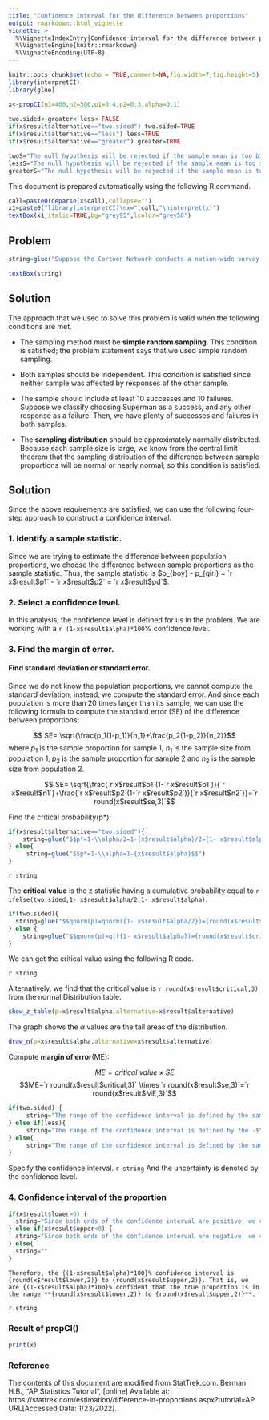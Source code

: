 ```yaml
---
title: "Confidence interval for the difference between proportions"
output: rmarkdown::html_vignette
vignette: >
  %\VignetteIndexEntry{Confidence interval for the difference between proportions}
  %\VignetteEngine{knitr::rmarkdown}
  %\VignetteEncoding{UTF-8}
---
```


```r
knitr::opts_chunk$set(echo = TRUE,comment=NA,fig.width=7,fig.height=5)
library(interpretCI)
library(glue)
```

```r
x<-propCI(n1=400,n2=300,p1=0.4,p2=0.3,alpha=0.1)
  
two.sided<-greater<-less<-FALSE
if(x$result$alternative=="two.sided") two.sided=TRUE
if(x$result$alternative=="less") less=TRUE
if(x$result$alternative=="greater") greater=TRUE

twoS="The null hypothesis will be rejected if the sample mean is too big or if it is too small."
lessS="The null hypothesis will be rejected if the sample mean is too small."
greaterS="The null hypothesis will be rejected if the sample mean is too big."
```

This document is prepared automatically using the following R command.

```r
call=paste0(deparse(x$call),collapse="")
x1=paste0("library(interpretCI)\nx=",call,"\ninterpret(x)")
textBox(x1,italic=TRUE,bg="grey95",lcolor="grey50")
```

## Problem


```r

string=glue("Suppose the Cartoon Network conducts a nation-wide survey to assess viewer attitudes toward Superman. Using a simple random sample, they select {x$result$n1} boys and {x$result$n2} girls to participate in the study. {English(x$result$p1*100)} percent of the boys say that Superman is their favorite character, compared to {english2(x$result$p2*100)} percent of the girls. What is the {(1-x$result$alpha)*100}% confidence interval for the true difference in attitudes toward Superman?")

textBox(string)
```



## Solution

The approach that we used to solve this problem is valid when the following conditions are met.

- The sampling method must be **simple random sampling**. This condition is satisfied; the problem statement says that we used simple random sampling.

- Both samples should be independent. This condition is satisfied since neither sample was affected by responses of the other sample.

- The sample should include at least 10 successes and 10 failures. Suppose we classify choosing Superman as a success, and any other response as a failure. Then, we have plenty of successes and failures in both samples.

- The **sampling distribution** should be approximately normally distributed. Because each sample size is large, we know from the central limit theorem that the sampling distribution of the difference between sample proportions will be normal or nearly normal; so this condition is satisfied.


## Solution

Since the above requirements are satisfied, we can use the following four-step approach to construct a confidence interval.

### 1. Identify a sample statistic. 

 Since we are trying to estimate the difference between population proportions, we choose the difference between sample proportions as the sample statistic. Thus, the sample statistic is $p_{boy} - p_{girl} = `r x$result$p1` - `r x$result$p2` = `r x$result$pd`$.

### 2. Select a confidence level. 

In this analysis, the confidence level is defined for us in the problem. We are working with a `r (1-x$result$alpha)*100`% confidence level.

### 3. Find the margin of error. 


#### Find standard deviation or standard error. 

Since we do not know the population proportions, we cannot compute the standard deviation; instead, we compute the standard error. And since each population is more than 20 times larger than its sample, we can use the following formula to compute the standard error (SE) of the difference between proportions:

$$ SE= \sqrt{\frac{p_1(1-p_1)}{n_1}+\frac{p_2(1-p_2)}{n_2}}$$
where $p_1$ is the sample proportion for sample 1, $n_1$ is the sample size from population 1, $p_2$ is the sample proportion for sample 2 and $n_2$ is the sample size from population 2.

$$ SE= \sqrt{\frac{`r x$result$p1`(1-`r x$result$p1`)}{`r x$result$n1`}+\frac{`r x$result$p2`(1-`r x$result$p2`)}{`r x$result$n2`}}=`r round(x$result$se,3)`$$


Find the critical probability(p*):

```r
if(x$result$alternative=="two.sided"){
    string=glue("$$p*=1-\\alpha/2=1-{x$result$alpha}/2={1- x$result$alpha/2}$$")
} else{
     string=glue("$$p*=1-\\alpha=1-{x$result$alpha}$$")
}
```
`r string`


The **critical value** is the z statistic having a cumulative probability equal to `r ifelse(two.sided,1- x$result$alpha/2,1- x$result$alpha)`.

```r
if(two.sided){
  string=glue("$$qnorm(p)=qnorm({1- x$result$alpha/2})={round(x$result$critical,3)}$$")
} else {
    string=glue("$$qnorm(p)=qt({1- x$result$alpha})={round(x$result$critical,3)}$$") 
} 
```

We can get the critical value using the following R code.

`r string`

Alternatively, we find that the critical value is `r round(x$result$critical,3)` from the normal Distribution table.

```r
show_z_table(p=x$result$alpha,alternative=x$result$alternative)
```


The graph shows the $\alpha$ values are the tail areas of the distribution. 

```r
draw_n(p=x$result$alpha,alternative=x$result$alternative)
```

Compute **margin of error**(ME):

$$ME=critical\ value \times SE$$
$$ME=`r round(x$result$critical,3)` \times `r round(x$result$se,3)`=`r round(x$result$ME,3)`$$

```r
if(two.sided) {
     string="The range of the confidence interval is defined by the sample statistic $\\pm$margin of error."
} else if(less){
     string="The range of the confidence interval is defined by the -$\\infty$(infinite) and the sample statistic + margin of error."
} else{
     string="The range of the confidence interval is defined by the sample statistic - margin of error and the $\\infty$(infinite)."
}
```

Specify the confidence interval. `r string` And the uncertainty is denoted by the confidence level.

### 4. Confidence interval of the proportion
 

```r
if(x$result$lower>0) {
  string="Since both ends of the confidence interval are positive, we can conclude that more boys than girls choose Superman as their favorite cartoon character."
} else if(x$result$upper<0) {
  string="Since both ends of the confidence interval are negative, we can conclude that less boys than girls choose Superman as their favorite cartoon character."
} else{
  string=""
}
```


```glue
Therefore, the {(1-x$result$alpha)*100}% confidence interval is {round(x$result$lower,2)} to {round(x$result$upper,2)}. That is, we are {(1-x$result$alpha)*100}% confident that the true proportion is in the range **{round(x$result$lower,2)} to {round(x$result$upper,2)}**. 
```
`r string`




### Result of propCI()

```r
print(x)
```

### Reference

The contents of this document are modified from StatTrek.com.
Berman H.B., "AP Statistics Tutorial", [online] Available at:  https://stattrek.com/estimation/difference-in-proportions.aspx?tutorial=AP URL[Accessed Data: 1/23/2022]. 

